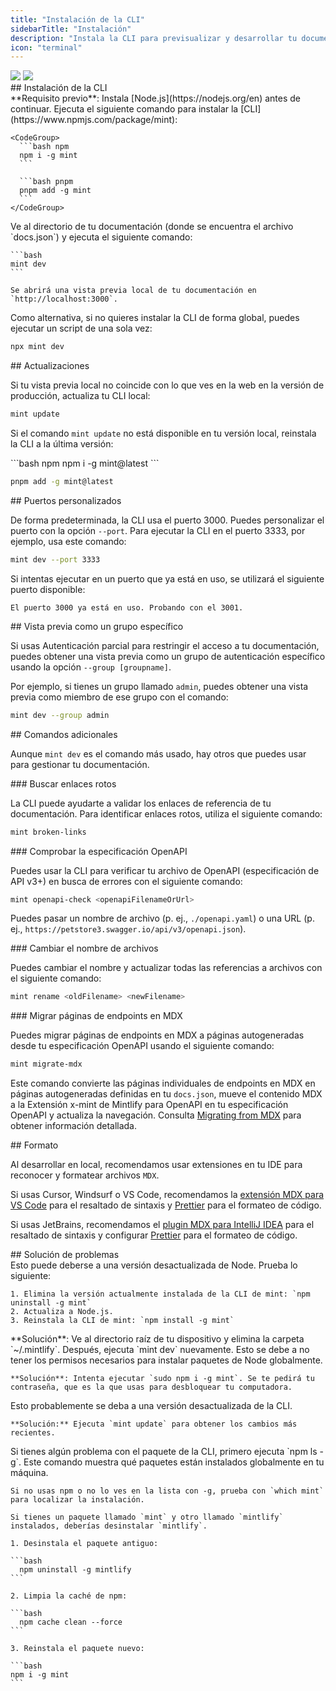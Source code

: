 ```yaml
---
title: "Instalación de la CLI"
sidebarTitle: "Instalación"
description: "Instala la CLI para previsualizar y desarrollar tu documentación en local"
icon: "terminal"
---
```


<img className="block dark:hidden my-0 pointer-events-none" src="/images/installation/local-development-light.png" />

<img className="hidden dark:block my-0 pointer-events-none" src="/images/installation/local-development-dark.png" />

<div id="installing-the-cli">
  ## Instalación de la CLI
</div>

<Info>
  **Requisito previo**: Instala [Node.js](https://nodejs.org/en) antes de continuar.
</Info>

<Steps>
  <Step title="Instalar la CLI.">
    Ejecuta el siguiente comando para instalar la [CLI](https://www.npmjs.com/package/mint):

    <CodeGroup>
      ```bash npm
      npm i -g mint
      ```

      ```bash pnpm
      pnpm add -g mint
      ```
    </CodeGroup>
  </Step>

  <Step title="Previsualizar en local.">
    Ve al directorio de tu documentación (donde se encuentra el archivo `docs.json`) y ejecuta el siguiente comando:

    ```bash
    mint dev
    ```

    Se abrirá una vista previa local de tu documentación en `http://localhost:3000`.
  </Step>
</Steps>

Como alternativa, si no quieres instalar la CLI de forma global, puedes ejecutar un script de una sola vez:

```bash
npx mint dev
```

<div id="updates">
  ## Actualizaciones
</div>

Si tu vista previa local no coincide con lo que ves en la web en la versión de producción, actualiza tu CLI local:

```bash
mint update
```

Si el comando `mint update` no está disponible en tu versión local, reinstala la CLI a la última versión:

<CodeGroup>
  ```bash npm
  npm i -g mint@latest
  ```

  ```bash pnpm
  pnpm add -g mint@latest
  ```
</CodeGroup>

<div id="custom-ports">
  ## Puertos personalizados
</div>

De forma predeterminada, la CLI usa el puerto 3000. Puedes personalizar el puerto con la opción `--port`. Para ejecutar la CLI en el puerto 3333, por ejemplo, usa este comando:

```bash
mint dev --port 3333
```

Si intentas ejecutar en un puerto que ya está en uso, se utilizará el siguiente puerto disponible:

```mdx
El puerto 3000 ya está en uso. Probando con el 3001.
```

<div id="previewing-as-a-specific-group">
  ## Vista previa como un grupo específico
</div>

Si usas Autenticación parcial para restringir el acceso a tu documentación, puedes obtener una vista previa como un grupo de autenticación específico usando la opción `--group [groupname]`.

Por ejemplo, si tienes un grupo llamado `admin`, puedes obtener una vista previa como miembro de ese grupo con el comando:

```bash
mint dev --group admin
```

<div id="additional-commands">
  ## Comandos adicionales
</div>

Aunque `mint dev` es el comando más usado, hay otros que puedes usar para gestionar tu documentación.

<div id="finding-broken-links">
  ### Buscar enlaces rotos
</div>

La CLI puede ayudarte a validar los enlaces de referencia de tu documentación. Para identificar enlaces rotos, utiliza el siguiente comando:

```bash
mint broken-links
```

<div id="checking-openapi-spec">
  ### Comprobar la especificación OpenAPI
</div>

Puedes usar la CLI para verificar tu archivo de OpenAPI (especificación de API v3+) en busca de errores con el siguiente comando:

```bash
mint openapi-check <openapiFilenameOrUrl>
```

Puedes pasar un nombre de archivo (p. ej., `./openapi.yaml`) o una URL (p. ej., `https://petstore3.swagger.io/api/v3/openapi.json`).

<div id="renaming-files">
  ### Cambiar el nombre de archivos
</div>

Puedes cambiar el nombre y actualizar todas las referencias a archivos con el siguiente comando:

```bash
mint rename <oldFilename> <newFilename>
```

<div id="migrating-mdx-endpoint-pages">
  ### Migrar páginas de endpoints en MDX
</div>

Puedes migrar páginas de endpoints en MDX a páginas autogeneradas desde tu especificación OpenAPI usando el siguiente comando:

```bash
mint migrate-mdx
```

Este comando convierte las páginas individuales de endpoints en MDX en páginas autogeneradas definidas en tu `docs.json`, mueve el contenido MDX a la Extensión x-mint de Mintlify para OpenAPI en tu especificación OpenAPI y actualiza la navegación. Consulta [Migrating from MDX](/es/api-playground/migrating-from-mdx) para obtener información detallada.

<div id="formatting">
  ## Formato
</div>

Al desarrollar en local, recomendamos usar extensiones en tu IDE para reconocer y formatear archivos `MDX`.

Si usas Cursor, Windsurf o VS Code, recomendamos la [extensión MDX para VS Code](https://marketplace.visualstudio.com/items?itemName=unifiedjs.vscode-mdx) para el resaltado de sintaxis y [Prettier](https://marketplace.visualstudio.com/items?itemName=esbenp.prettier-vscode) para el formateo de código.

Si usas JetBrains, recomendamos el [plugin MDX para IntelliJ IDEA](https://plugins.jetbrains.com/plugin/14944-mdx) para el resaltado de sintaxis y configurar [Prettier](https://prettier.io/docs/webstorm) para el formateo de código.

<div id="troubleshooting">
  ## Solución de problemas
</div>

<AccordionGroup>
  <Accordion title="Error: Could not load the &#x22;sharp&#x22; module using the darwin-arm64 runtime">
    Esto puede deberse a una versión desactualizada de Node. Prueba lo siguiente:

    1. Elimina la versión actualmente instalada de la CLI de mint: `npm uninstall -g mint`
    2. Actualiza a Node.js.
    3. Reinstala la CLI de mint: `npm install -g mint`
  </Accordion>

  <Accordion title="Issue: Encountering an unknown error">
    **Solución**: Ve al directorio raíz de tu dispositivo y elimina la carpeta `~/.mintlify`. Después, ejecuta `mint dev` nuevamente.
  </Accordion>

  <Accordion title="Error: permission denied">
    Esto se debe a no tener los permisos necesarios para instalar paquetes de Node globalmente.

    **Solución**: Intenta ejecutar `sudo npm i -g mint`. Se te pedirá tu contraseña, que es la que usas para desbloquear tu computadora.
  </Accordion>

  <Accordion title="The local preview doesn't look the same as my docs do on the web">
    Esto probablemente se deba a una versión desactualizada de la CLI.

    **Solución:** Ejecuta `mint update` para obtener los cambios más recientes.
  </Accordion>

  <Accordion title="mintlify vs. mint package">
    Si tienes algún problema con el paquete de la CLI, primero ejecuta `npm ls -g`. Este comando muestra qué paquetes están instalados globalmente en tu máquina.

    Si no usas npm o no lo ves en la lista con -g, prueba con `which mint` para localizar la instalación.

    Si tienes un paquete llamado `mint` y otro llamado `mintlify` instalados, deberías desinstalar `mintlify`.

    1. Desinstala el paquete antiguo:

    ```bash
      npm uninstall -g mintlify
    ```

    2. Limpia la caché de npm:

    ```bash
      npm cache clean --force
    ```

    3. Reinstala el paquete nuevo:

    ```bash
    npm i -g mint
    ```
  </Accordion>
</AccordionGroup>
